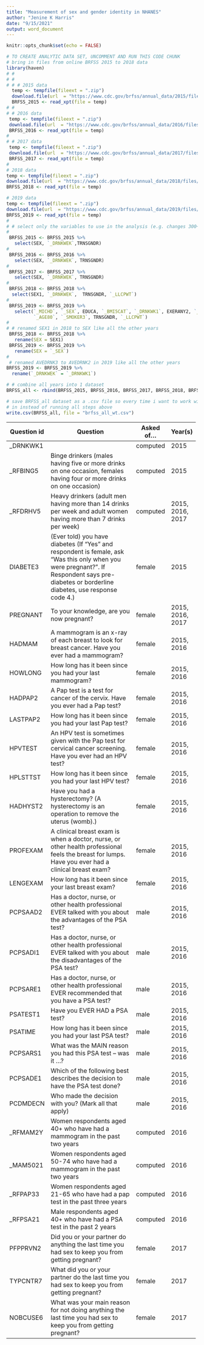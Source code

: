 ```yaml
---
title: "Measurement of sex and gender identity in NHANES"
author: "Jenine K Harris"
date: "9/15/2021"
output: word_document
---
```


```r
knitr::opts_chunk$set(echo = FALSE)
```

```r
# TO CREATE ANALYTIC DATA SET, UNCOMMENT AND RUN THIS CODE CHUNK
# bring in files from online BRFSS 2015 to 2018 data
library(haven)
# #
# #
# # # 2015 data
  temp <- tempfile(fileext = ".zip")
  download.file(url  = "https://www.cdc.gov/brfss/annual_data/2015/files/LLCP2015XPT.zip", destfile = temp)
  BRFSS_2015 <- read_xpt(file = temp)
# #
# # 2016 data
 temp <- tempfile(fileext = ".zip")
 download.file(url  = "https://www.cdc.gov/brfss/annual_data/2016/files/LLCP2016XPT.zip", destfile = temp)
 BRFSS_2016 <- read_xpt(file = temp)
#
# # 2017 data
 temp <- tempfile(fileext = ".zip")
 download.file(url  = "https://www.cdc.gov/brfss/annual_data/2017/files/LLCP2017XPT.zip", destfile = temp)
 BRFSS_2017 <- read_xpt(file = temp)
#
# 2018 data
temp <- tempfile(fileext = ".zip")
download.file(url  = "https://www.cdc.gov/brfss/annual_data/2018/files/LLCP2018XPT.zip", destfile = temp)
BRFSS_2018 <- read_xpt(file = temp)

# 2019 data
temp <- tempfile(fileext = ".zip")
download.file(url  = "https://www.cdc.gov/brfss/annual_data/2019/files/LLCP2019XPT.zip", destfile = temp)
BRFSS_2019 <- read_xpt(file = temp)
#
# # select only the variables to use in the analysis (e.g. changes 300+ variables to only needed for analysis)
#
 BRFSS_2015 <- BRFSS_2015 %>%
   select(SEX, `_DRNKWEK`,TRNSGNDR)
#
 BRFSS_2016 <- BRFSS_2016 %>%
   select(SEX, `_DRNKWEK`, TRNSGNDR)
#
 BRFSS_2017 <- BRFSS_2017 %>%
   select(SEX, `_DRNKWEK`, TRNSGNDR)
#
 BRFSS_2018 <- BRFSS_2018 %>%
  select(SEX1, `_DRNKWEK`,  TRNSGNDR, `_LLCPWT`)
#
 BRFSS_2019 <- BRFSS_2019 %>%
   select(`_MICHD`, `_SEX`, EDUCA, `_BMI5CAT`, `_DRNKWK1`, EXERANY2, `_RACE`,
          `_AGE80`, `_SMOKER3`, TRNSGNDR, `_LLCPWT`)
#
# # renamed SEX1 in 2018 to SEX like all the other years
 BRFSS_2018 <- BRFSS_2018 %>%
   rename(SEX = SEX1)
 BRFSS_2019 <- BRFSS_2019 %>%
   rename(SEX = `_SEX`)
#
 # renamed AVEDRNK3 to AVEDRNK2 in 2019 like all the other years
BRFSS_2019 <- BRFSS_2019 %>%
  rename(`_DRNKWEK` = `_DRNKWK1`)

# # combine all years into 1 dataset
BRFSS_all <- rbind(BRFSS_2015, BRFSS_2016, BRFSS_2017, BRFSS_2018, BRFSS_2019)

# save BRFSS_all dataset as a .csv file so every time i want to work with, I just read that file
# in instead of running all steps above
write.csv(BRFSS_all, file = "brfss_all_wt.csv")
```

+-----------------+------------------------------------------------------------------------------------------------------------------------+----------------+------------------+
| Question id     | Question                                                                                                               | Asked of...    | Year(s)          |
+=================+========================================================================================================================+================+==================+
| \_DRNKWK1       |                                                                                                                        | computed       | 2015             |
+-----------------+------------------------------------------------------------------------------------------------------------------------+----------------+------------------+
| \_RFBING5       | Binge drinkers (males having five or more drinks on one occasion, females having four or more drinks on one            | computed       | 2015             |
|                 | occasion)                                                                                                              |                |                  |
+-----------------+------------------------------------------------------------------------------------------------------------------------+----------------+------------------+
| \_RFDRHV5       | Heavy drinkers (adult men having more than 14 drinks per week and adult women having more than 7 drinks per            | computed       | 2015, 2016, 2017 |
|                 | week)                                                                                                                  |                |                  |
+-----------------+------------------------------------------------------------------------------------------------------------------------+----------------+------------------+
| DIABETE3        | (Ever told) you have diabetes (If "Yes" and respondent is female, ask "Was this only when you were pregnant?". If      | female         | 2015             |
|                 | Respondent says pre-diabetes or borderline diabetes, use response code 4.)                                             |                |                  |
+-----------------+------------------------------------------------------------------------------------------------------------------------+----------------+------------------+
| PREGNANT        | To your knowledge, are you now pregnant?                                                                               | female         | 2015, 2016, 2017 |
+-----------------+------------------------------------------------------------------------------------------------------------------------+----------------+------------------+
| HADMAM          | A mammogram is an x-ray of each breast to look for breast cancer. Have you ever had a mammogram?                       | female         | 2015, 2016       |
+-----------------+------------------------------------------------------------------------------------------------------------------------+----------------+------------------+
| HOWLONG         | How long has it been since you had your last mammogram?                                                                | female         | 2015, 2016       |
+-----------------+------------------------------------------------------------------------------------------------------------------------+----------------+------------------+
| HADPAP2         | A Pap test is a test for cancer of the cervix. Have you ever had a Pap test?                                           | female         | 2015, 2016       |
+-----------------+------------------------------------------------------------------------------------------------------------------------+----------------+------------------+
| LASTPAP2        | How long has it been since you had your last Pap test?                                                                 | female         | 2015, 2016       |
+-----------------+------------------------------------------------------------------------------------------------------------------------+----------------+------------------+
| HPVTEST         | An HPV test is sometimes given with the Pap test for cervical cancer screening. Have you ever had an HPV test?         | female         | 2015, 2016       |
+-----------------+------------------------------------------------------------------------------------------------------------------------+----------------+------------------+
| HPLSTTST        | How long has it been since you had your last HPV test?                                                                 | female         | 2015, 2016       |
+-----------------+------------------------------------------------------------------------------------------------------------------------+----------------+------------------+
| HADHYST2        | Have you had a hysterectomy? (A hysterectomy is an operation to remove the uterus (womb).)                             | female         | 2015, 2016       |
+-----------------+------------------------------------------------------------------------------------------------------------------------+----------------+------------------+
| PROFEXAM        | A clinical breast exam is when a doctor, nurse, or other health professional feels the breast for lumps. Have you ever | female         | 2015, 2016       |
|                 | had a clinical breast exam?                                                                                            |                |                  |
+-----------------+------------------------------------------------------------------------------------------------------------------------+----------------+------------------+
| LENGEXAM        | How long has it been since your last breast exam?                                                                      | female         | 2015, 2016       |
+-----------------+------------------------------------------------------------------------------------------------------------------------+----------------+------------------+
| PCPSAAD2        | Has a doctor, nurse, or other health professional EVER talked with you about the advantages of the PSA test?           | male           | 2015, 2016       |
+-----------------+------------------------------------------------------------------------------------------------------------------------+----------------+------------------+
| PCPSADI1        | Has a doctor, nurse, or other health professional EVER talked with you about the disadvantages of the PSA test?        | male           | 2015, 2016       |
+-----------------+------------------------------------------------------------------------------------------------------------------------+----------------+------------------+
| PCPSARE1        | Has a doctor, nurse, or other health professional EVER recommended that you have a PSA test?                           | male           | 2015, 2016       |
+-----------------+------------------------------------------------------------------------------------------------------------------------+----------------+------------------+
| PSATEST1        | Have you EVER HAD a PSA test?                                                                                          | male           | 2015, 2016       |
+-----------------+------------------------------------------------------------------------------------------------------------------------+----------------+------------------+
| PSATIME         | How long has it been since you had your last PSA test?                                                                 | male           | 2015, 2016       |
+-----------------+------------------------------------------------------------------------------------------------------------------------+----------------+------------------+
| PCPSARS1        | What was the MAIN reason you had this PSA test -- was it ...?                                                          | male           | 2015, 2016       |
+-----------------+------------------------------------------------------------------------------------------------------------------------+----------------+------------------+
| PCPSADE1        | Which of the following best describes the decision to have the PSA test done?                                          | male           | 2015, 2016       |
+-----------------+------------------------------------------------------------------------------------------------------------------------+----------------+------------------+
| PCDMDECN        | Who made the decision with you? (Mark all that apply)                                                                  | male           | 2015, 2016       |
+-----------------+------------------------------------------------------------------------------------------------------------------------+----------------+------------------+
| \_RFMAM2Y\      | Women respondents aged 40+ who have had a mammogram in the past two years                                              | computed       | 2016             |
+-----------------+------------------------------------------------------------------------------------------------------------------------+----------------+------------------+
| \_MAM5021\      | Women respondents aged 50-74 who have had a mammogram in the past two years                                            | computed       | 2016             |
+-----------------+------------------------------------------------------------------------------------------------------------------------+----------------+------------------+
| \_RFPAP33\      | Women respondents aged 21-65 who have had a pap test in the past three years                                           | computed       | 2016             |
+-----------------+------------------------------------------------------------------------------------------------------------------------+----------------+------------------+
| \_RFPSA21\      | Male respondents aged 40+ who have had a PSA test in the past 2 years                                                  | computed       | 2016             |
+-----------------+------------------------------------------------------------------------------------------------------------------------+----------------+------------------+
| PFPPRVN2\       | Did you or your partner do anything the last time you had sex to keep you from getting pregnant?                       | female         | 2017             |
+-----------------+------------------------------------------------------------------------------------------------------------------------+----------------+------------------+
| TYPCNTR7\       | What did you or your partner do the last time you had sex to keep you from getting pregnant?                           | female         | 2017             |
+-----------------+------------------------------------------------------------------------------------------------------------------------+----------------+------------------+
| NOBCUSE6\       | What was your main reason for not doing anything the last time you had sex to keep you from getting pregnant?          | female         | 2017             |
+-----------------+------------------------------------------------------------------------------------------------------------------------+----------------+------------------+
